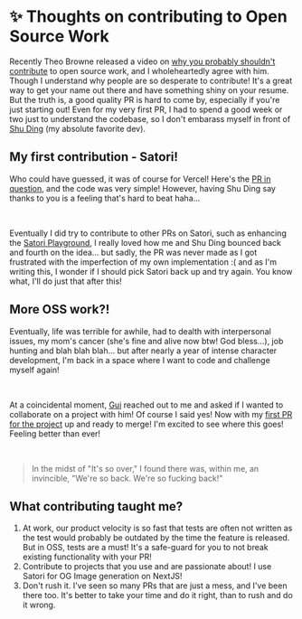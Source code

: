 # ✨ Thoughts on contributing to Open Source Work

Recently Theo Browne released a video on [why you probably shouldn't contribute](https://www.youtube.com/watch?v=5nY_cy8zcO4&t=161s) to open source work, and I wholeheartedly agree with him. Though I understand why people are so desperate to contribute! It's a great way to get your name out there and have something shiny on your resume.
<br/>
But the truth is, a good quality PR is hard to come by, especially if you're just starting out! Even for my very first PR, I had to spend a good week or two just to understand the codebase, so I don't embarass myself in front of [Shu Ding](https://shud.in/) (my absolute favorite dev).

## My first contribution - Satori!

Who could have guessed, it was of course for Vercel! Here's the [PR in question](https://github.com/vercel/satori/pull/447), and the code was very simple! However, having Shu Ding say thanks to you is a feeling that's hard to beat haha...

<br/>

Eventually I did try to contribute to other PRs on Satori, such as enhancing the [Satori Playground](https://github.com/vercel/satori/issues/427), I really loved how me and Shu Ding bounced back and fourth on the idea... but sadly, the PR was never made as I got frustrated with the imperfection of my own implementation :( and as I'm writing this, I wonder if I should pick Satori back up and try again. You know what, I'll do just that after this!

## More OSS work?!

Eventually, life was terrible for awhile, had to dealth with interpersonal issues, my mom's cancer (she's fine and alive now btw! God bless...), job hunting and blah blah blah... but after nearly a year of intense character development, I'm back in a space where I want to code and challenge myself again!

<br/>

At a coincidental moment, [Gui](https://twitter.com/GuiBibeau) reached out to me and asked if I wanted to collaborate on a project with him! Of course I said yes! Now with my [first PR for the project](https://github.com/GuiBibeau/sprout/pull/24) up and ready to merge! I'm excited to see where this goes! Feeling better than ever!

<br/>

> In the midst of "It's so over," I found there was, within me, an invincible, "We're so back. We're so fucking back!"

## What contributing taught me?

1. At work, our product velocity is so fast that tests are often not written as the test would probably be outdated by the time the feature is released. But in OSS, tests are a must! It's a safe-guard for you to not break existing functionality with your PR!
2. Contribute to projects that you use and are passionate about! I use Satori for OG Image generation on NextJS!
3. Don't rush it. I've seen so many PRs that are just a mess, and I've been there too. It's better to take your time and do it right, than to rush and do it wrong.
